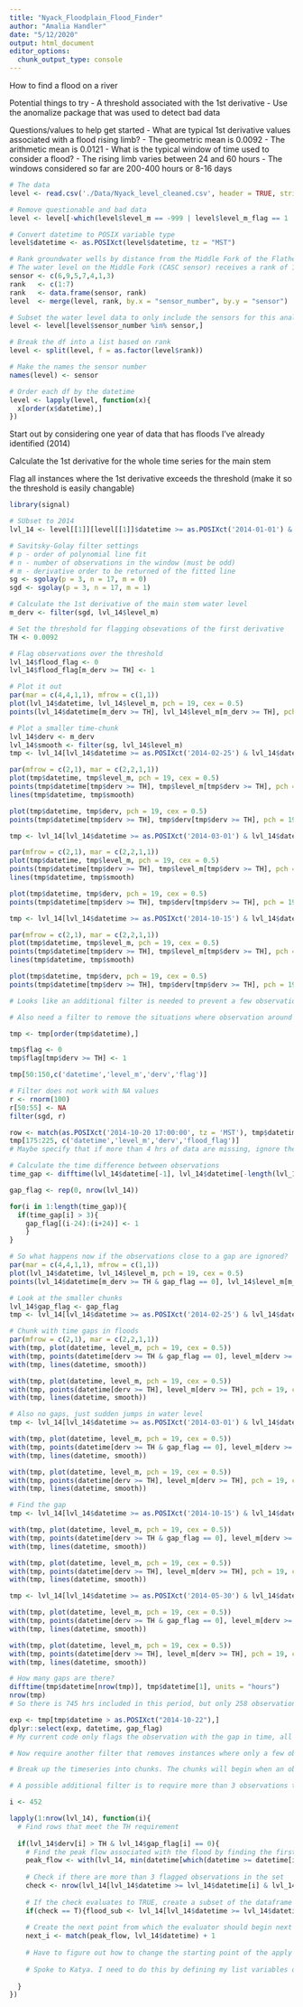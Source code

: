 ```yaml
---
title: "Nyack_Floodplain_Flood_Finder"
author: "Amalia Handler"
date: "5/12/2020"
output: html_document
editor_options: 
  chunk_output_type: console
---
```


How to find a flood on a river

Potential things to try
- A threshold associated with the 1st derivative
- Use the anomalize package that was used to detect bad data

Questions/values to help get started
- What are typical 1st derivative values associated with a flood rising limb?
    - The geometric mean is 0.0092
    - The arithmetic mean is 0.0121
- What is the typical window of time used to consider a flood?
    - The rising limb varies between 24 and 60 hours
    - The windows considered so far are 200-400 hours or 8-16 days

```r
# The data
level <- read.csv('./Data/Nyack_level_cleaned.csv', header = TRUE, stringsAsFactors = FALSE)

# Remove questionable and bad data
level <- level[-which(level$level_m == -999 | level$level_m_flag == 1 | level$level_m_flag == 2),]

# Convert datetime to POSIX variable type
level$datetime <- as.POSIXct(level$datetime, tz = "MST")

# Rank groundwater wells by distance from the Middle Fork of the Flathead River
# The water level on the Middle Fork (CASC sensor) receives a rank of 1
sensor <- c(6,9,5,7,4,1,3)
rank   <- c(1:7)
rank   <- data.frame(sensor, rank)
level  <- merge(level, rank, by.x = "sensor_number", by.y = "sensor")

# Subset the water level data to only include the sensors for this analysis
level <- level[level$sensor_number %in% sensor,]

# Break the df into a list based on rank
level <- split(level, f = as.factor(level$rank))

# Make the names the sensor number
names(level) <- sensor

# Order each df by the datetime
level <- lapply(level, function(x){
  x[order(x$datetime),]
})

```

Start out by considering one year of data that has floods I've already identified (2014)

Calculate the 1st derivative for the whole time series for the main stem

Flag all instances where the 1st derivative exceeds the threshold (make it so the threshold is easily changable)

```r
library(signal)

# SUbset to 2014
lvl_14 <- level[[1]][level[[1]]$datetime >= as.POSIXct('2014-01-01') & level[[1]]$datetime <= as.POSIXct('2014-12-31'),]

# Savitsky-Golay filter settings
# p - order of polynomial line fit
# n - number of observations in the window (must be odd)
# m - derivative order to be returned of the fitted line
sg <- sgolay(p = 3, n = 17, m = 0)
sgd <- sgolay(p = 3, n = 17, m = 1)

# Calculate the 1st derivative of the main stem water level
m_derv <- filter(sgd, lvl_14$level_m)

# Set the threshold for flagging obsevations of the first derivative
TH <- 0.0092

# Flag observations over the threshold
lvl_14$flood_flag <- 0
lvl_14$flood_flag[m_derv >= TH] <- 1

# Plot it out
par(mar = c(4,4,1,1), mfrow = c(1,1))
plot(lvl_14$datetime, lvl_14$level_m, pch = 19, cex = 0.5)
points(lvl_14$datetime[m_derv >= TH], lvl_14$level_m[m_derv >= TH], pch = 19, cex = 0.5, col = 'blue')

# Plot a smaller time-chunk
lvl_14$derv <- m_derv
lvl_14$smooth <- filter(sg, lvl_14$level_m)
tmp <- lvl_14[lvl_14$datetime >= as.POSIXct('2014-02-25') & lvl_14$datetime <= as.POSIXct('2014-03-05'),]

par(mfrow = c(2,1), mar = c(2,2,1,1))
plot(tmp$datetime, tmp$level_m, pch = 19, cex = 0.5)
points(tmp$datetime[tmp$derv >= TH], tmp$level_m[tmp$derv >= TH], pch = 19, cex = 0.5, col = 'blue')
lines(tmp$datetime, tmp$smooth)

plot(tmp$datetime, tmp$derv, pch = 19, cex = 0.5)
points(tmp$datetime[tmp$derv >= TH], tmp$derv[tmp$derv >= TH], pch = 19, cex = 0.5, col = 'blue')

tmp <- lvl_14[lvl_14$datetime >= as.POSIXct('2014-03-01') & lvl_14$datetime <= as.POSIXct('2014-03-13'),]

par(mfrow = c(2,1), mar = c(2,2,1,1))
plot(tmp$datetime, tmp$level_m, pch = 19, cex = 0.5)
points(tmp$datetime[tmp$derv >= TH], tmp$level_m[tmp$derv >= TH], pch = 19, cex = 0.5, col = 'blue')
lines(tmp$datetime, tmp$smooth)

plot(tmp$datetime, tmp$derv, pch = 19, cex = 0.5)
points(tmp$datetime[tmp$derv >= TH], tmp$derv[tmp$derv >= TH], pch = 19, cex = 0.5, col = 'blue')

tmp <- lvl_14[lvl_14$datetime >= as.POSIXct('2014-10-15') & lvl_14$datetime <= as.POSIXct('2014-11-15'),]

par(mfrow = c(2,1), mar = c(2,2,1,1))
plot(tmp$datetime, tmp$level_m, pch = 19, cex = 0.5)
points(tmp$datetime[tmp$derv >= TH], tmp$level_m[tmp$derv >= TH], pch = 19, cex = 0.5, col = 'blue')
lines(tmp$datetime, tmp$smooth)

plot(tmp$datetime, tmp$derv, pch = 19, cex = 0.5)
points(tmp$datetime[tmp$derv >= TH], tmp$derv[tmp$derv >= TH], pch = 19, cex = 0.5, col = 'blue')

# Looks like an additional filter is needed to prevent a few observations from being flagged

# Also need a filter to remove the situations where observation around missing data are flagged. Work on this first.

tmp <- tmp[order(tmp$datetime),]

tmp$flag <- 0
tmp$flag[tmp$derv >= TH] <- 1

tmp[50:150,c('datetime','level_m','derv','flag')]

# Filter does not work with NA values
r <- rnorm(100)
r[50:55] <- NA
filter(sgd, r)

row <- match(as.POSIXct('2014-10-20 17:00:00', tz = 'MST'), tmp$datetime)
tmp[175:225, c('datetime','level_m','derv','flood_flag')]
# Maybe specify that if more than 4 hrs of data are missing, ignore the 24 hour period preceeding and following the missing data.

# Calculate the time difference between observations
time_gap <- difftime(lvl_14$datetime[-1], lvl_14$datetime[-length(lvl_14$datetime)], units = "hours")

gap_flag <- rep(0, nrow(lvl_14))

for(i in 1:length(time_gap)){
  if(time_gap[i] > 3){
    gap_flag[(i-24):(i+24)] <- 1
    }
}

# So what happens now if the observations close to a gap are ignored?
par(mar = c(4,4,1,1), mfrow = c(1,1))
plot(lvl_14$datetime, lvl_14$level_m, pch = 19, cex = 0.5)
points(lvl_14$datetime[m_derv >= TH & gap_flag == 0], lvl_14$level_m[m_derv >= TH & gap_flag == 0], pch = 19, cex = 0.5, col = 'blue')

# Look at the smaller chunks
lvl_14$gap_flag <- gap_flag
tmp <- lvl_14[lvl_14$datetime >= as.POSIXct('2014-02-25') & lvl_14$datetime <= as.POSIXct('2014-03-05'),]

# Chunk with time gaps in floods
par(mfrow = c(2,1), mar = c(2,2,1,1))
with(tmp, plot(datetime, level_m, pch = 19, cex = 0.5))
with(tmp, points(datetime[derv >= TH & gap_flag == 0], level_m[derv >= TH & gap_flag == 0], pch = 19, cex = 0.5, col = 'blue'))
with(tmp, lines(datetime, smooth))

with(tmp, plot(datetime, level_m, pch = 19, cex = 0.5))
with(tmp, points(datetime[derv >= TH], level_m[derv >= TH], pch = 19, cex = 0.5, col = 'blue'))
with(tmp, lines(datetime, smooth))

# Also no gaps, just sudden jumps in water level
tmp <- lvl_14[lvl_14$datetime >= as.POSIXct('2014-03-01') & lvl_14$datetime <= as.POSIXct('2014-03-13'),]

with(tmp, plot(datetime, level_m, pch = 19, cex = 0.5))
with(tmp, points(datetime[derv >= TH & gap_flag == 0], level_m[derv >= TH & gap_flag == 0], pch = 19, cex = 0.5, col = 'blue'))
with(tmp, lines(datetime, smooth))

with(tmp, plot(datetime, level_m, pch = 19, cex = 0.5))
with(tmp, points(datetime[derv >= TH], level_m[derv >= TH], pch = 19, cex = 0.5, col = 'blue'))
with(tmp, lines(datetime, smooth))

# Find the gap
tmp <- lvl_14[lvl_14$datetime >= as.POSIXct('2014-10-15') & lvl_14$datetime <= as.POSIXct('2014-11-15'),]

with(tmp, plot(datetime, level_m, pch = 19, cex = 0.5))
with(tmp, points(datetime[derv >= TH & gap_flag == 0], level_m[derv >= TH & gap_flag == 0], pch = 19, cex = 0.5, col = 'blue'))
with(tmp, lines(datetime, smooth))

with(tmp, plot(datetime, level_m, pch = 19, cex = 0.5))
with(tmp, points(datetime[derv >= TH], level_m[derv >= TH], pch = 19, cex = 0.5, col = 'blue'))
with(tmp, lines(datetime, smooth))

tmp <- lvl_14[lvl_14$datetime >= as.POSIXct('2014-05-30') & lvl_14$datetime <= as.POSIXct('2014-06-30'),]

with(tmp, plot(datetime, level_m, pch = 19, cex = 0.5))
with(tmp, points(datetime[derv >= TH & gap_flag == 0], level_m[derv >= TH & gap_flag == 0], pch = 19, cex = 0.5, col = 'blue'))
with(tmp, lines(datetime, smooth))

with(tmp, plot(datetime, level_m, pch = 19, cex = 0.5))
with(tmp, points(datetime[derv >= TH], level_m[derv >= TH], pch = 19, cex = 0.5, col = 'blue'))
with(tmp, lines(datetime, smooth))

# How many gaps are there?
difftime(tmp$datetime[nrow(tmp)], tmp$datetime[1], units = "hours")
nrow(tmp)
# So there is 745 hrs included in this period, but only 258 observations

exp <- tmp[tmp$datetime > as.POSIXct("2014-10-22"),]
dplyr::select(exp, datetime, gap_flag)
# My current code only flags the observation with the gap in time, all observations before and after are overwritten with the else term.

# Now require another filter that removes instances where only a few observations are flagged 

# Break up the timeseries into chunks. The chunks will begin when an observation meets the derivative TH and is not flagged for being near missing data. Chunks end when at the first observation that has a negative dervative.

# A possible additional filter is to require more than 3 observations that meet the rising limb flood requirements

i <- 452

lapply(1:nrow(lvl_14), function(i){
  # Find rows that meet the TH requirement
  
  if(lvl_14$derv[i] > TH & lvl_14$gap_flag[i] == 0){
    # Find the peak flow associated with the flood by finding the first observation with a negative derivative
    peak_flow <- with(lvl_14, min(datetime[which(datetime >= datetime[i] & derv < 0)])) - 60*60
    
    # Check if there are more than 3 flagged observations in the set
    check <- nrow(lvl_14[lvl_14$datetime >= lvl_14$datetime[i] & lvl_14$datetime <= peak_flow & lvl_14$derv > TH & lvl_14$gap_flag == 0,]) > 3
    
    # If the check evaluates to TRUE, create a subset of the dataframe that is associated with the flood.
    if(check == T){flood_sub <- lvl_14[lvl_14$datetime >= lvl_14$datetime[i] & lvl_14$datetime <= peak_flow,]}
    
    # Create the next point from which the evaluator should begin next
    next_i <- match(peak_flow, lvl_14$datetime) + 1
    
    # Have to figure out how to change the starting point of the apply function. If it finds a flood, it should skip to the next_i so that I don't get multiple chunk associated with a single flood. But if it doesn't find a flood, it should continue iterating row by row.
    
    # Spoke to Katya. I need to do this by defining my list variables outside of the iterator which then set the conditions for how the iterator is run (skip mode or chunk finder).
    
  }
})

```


